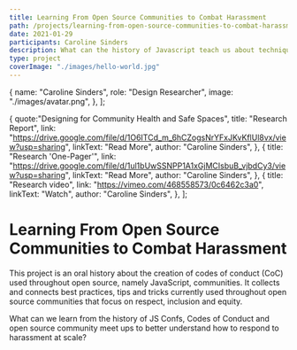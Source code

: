 ```yaml
---
title: Learning From Open Source Communities to Combat Harassment
path: /projects/learning-from-open-source-communities-to-combat-harassment
date: 2021-01-29
participants: Caroline Sinders
description: What can the history of Javascript teach us about techniques to mitigate harassment (a barrier to diversity and a threat to the sustainability of digital infrastructure projects) in open source communities?
type: project
coverImage: "./images/hello-world.jpg"
---
```


  {
    name: "Caroline Sinders",
    role: "Design Researcher",
    image: "./images/avatar.png",
  },
];

  {
    quote:"Designing for Community Health and Safe Spaces",
    title: "Research Report",
    link: "https://drive.google.com/file/d/1O6ITCd_m_6hCZogsNrYFxJKvKflUl8vx/view?usp=sharing",
    linkText: "Read More",
    author: "Caroline Sinders",
  },
  {
    title: "Research 'One-Pager'",
    link: "https://drive.google.com/file/d/1ul1bUwSSNPP1A1xGjMCIsbuB_vjbdCy3/view?usp=sharing",
    linkText: "Read More",
    author: "Caroline Sinders",
  },
  {
    title: "Research video",
    link: "https://vimeo.com/468558573/0c6462c3a0",
    linkText: "Watch",
    author: "Caroline Sinders",
  },
];

# Learning From Open Source Communities to Combat Harassment

This project is an oral history about the creation of codes of conduct (CoC) used throughout open source, namely JavaScript, communities. It collects and connects best practices, tips and tricks currently used throughout open source communities that focus on respect, inclusion and equity.

What can we learn from the history of JS Confs, Codes of Conduct and open source community meet ups to better understand how to respond to harassment at scale?
